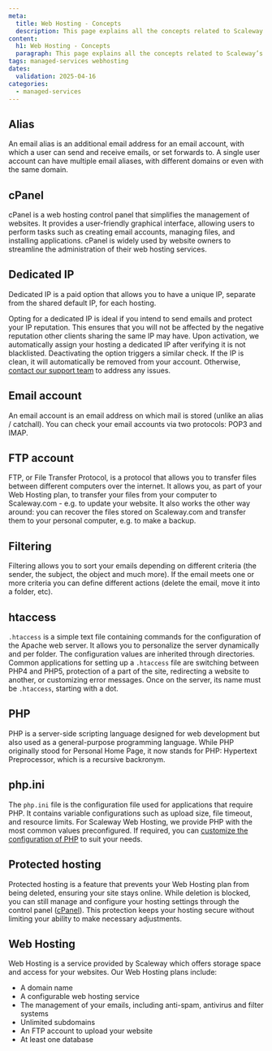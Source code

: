 ```yaml
---
meta:
  title: Web Hosting - Concepts
  description: This page explains all the concepts related to Scaleway’s Web Hosting service
content:
  h1: Web Hosting - Concepts
  paragraph: This page explains all the concepts related to Scaleway’s Web Hosting service
tags: managed-services webhosting
dates:
  validation: 2025-04-16
categories:
  - managed-services
---
```


## Alias

An email alias is an additional email address for an email account, with which a user can send and receive emails, or set forwards to. A single user account can have multiple email aliases, with different domains or even with the same domain.

## cPanel

cPanel is a web hosting control panel that simplifies the management of websites. It provides a user-friendly graphical interface, allowing users to perform tasks such as creating email accounts, managing files, and installing applications. cPanel is widely used by website owners to streamline the administration of their web hosting services.

## Dedicated IP

Dedicated IP is a paid option that allows you to have a unique IP, separate from the shared default IP, for each hosting.

Opting for a dedicated IP is ideal if you intend to send emails and protect your IP reputation. This ensures that you will not be affected by the negative reputation other clients sharing the same IP may have.
Upon activation, we automatically assign your hosting a dedicated IP after verifying it is not blacklisted. Deactivating the option triggers a similar check. If the IP is clean, it will automatically be removed from your account. Otherwise, [contact our support team](https://console.scaleway.com/support/tickets) to address any issues.

## Email account

An email account is an email address on which mail is stored (unlike an alias / catchall). You can check your email accounts via two protocols: POP3 and IMAP.

## FTP account

FTP, or File Transfer Protocol, is a protocol that allows you to transfer files between different computers over the internet. It allows you, as part of your Web Hosting plan, to transfer your files from your computer to Scaleway.com - e.g. to update your website. It also works the other way around: you can recover the files stored on Scaleway.com and transfer them to your personal computer, e.g. to make a backup.

## Filtering

Filtering allows you to sort your emails depending on different criteria (the sender, the subject, the object and much more). If the email meets one or more criteria you can define different actions (delete the email, move it into a folder, etc).

## htaccess

`.htaccess` is a simple text file containing commands for the configuration of the Apache web server. It allows you to personalize the server dynamically and per folder. The configuration values are inherited through directories. Common applications for setting up a `.htaccess` file are switching between PHP4 and PHP5, protection of a part of the site, redirecting a website to another, or customizing error messages. Once on the server, its name must be `.htaccess`, starting with a dot.

## PHP

PHP is a server-side scripting language designed for web development but also used as a general-purpose programming language. While PHP originally stood for Personal Home Page, it now stands for PHP: Hypertext Preprocessor, which is a recursive backronym.

## php.ini

The `php.ini` file is the configuration file used for applications that require PHP. It contains variable configurations such as upload size, file timeout, and resource limits. For Scaleway Web Hosting, we provide PHP with the most common values preconfigured. If required, you can [customize the configuration of PHP](/classic-hosting/how-to/configure-php/) to suit your needs.

## Protected hosting

Protected hosting is a feature that prevents your Web Hosting plan from being deleted, ensuring your site stays online. While deletion is blocked, you can still manage and configure your hosting settings through the control panel ([cPanel](#cpanel)). This protection keeps your hosting secure without limiting your ability to make necessary adjustments.

## Web Hosting

Web Hosting is a service provided by Scaleway which offers storage space and access for your websites. Our Web Hosting plans include:

- A domain name
- A configurable web hosting service
- The management of your emails, including anti-spam, antivirus and filter systems
- Unlimited subdomains
- An FTP account to upload your website
- At least one database